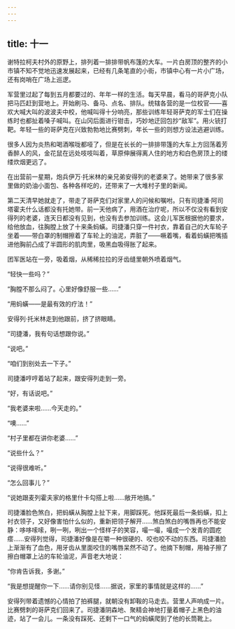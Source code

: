 ```yaml
---
---
---
```

title: 十一
---




谢特拉柯夫村外的原野上，排列着一排排带帆布篷的大车。一片白房顶的整齐的小市镇不知不觉地迅速发展起来，已经有几条笔直的小街，市镇中心有一片小广场，还有岗哨在广场上巡逻。

军营里过起了每到五月都要过的、年年一样的生活。每天早晨，看马的哥萨克小队把马匹赶到营地上。开始刷马、备马、点名、排队。统辖各营的是一位校官——喜欢大喊大叫的波波夫中校，他喊叫得十分响亮，那些训练年轻哥萨克的军士们在操练时也都扯着嗓子喊叫。在山冈后面进行钳击，巧妙地迂回包抄“敌军”。用火铳打靶。年轻一些的哥萨克在兴致勃勃地比赛劈刺，年长一些的则想方设法逃避训练。

很多人因为炎热和喝酒喉咙都哑了，但是在长长的一排排带篷的大车上方回荡着芳香醉人的风，金花鼠在远处吱吱叫着，草原伸展得离人住的地方和白色房顶上的缕缕炊烟更远了。

在出营前一星期，炮兵伊万·托米林的亲兄弟安得列的老婆来了。她带来了很多家里做的奶油小面包、各种各样吃的，还带来了一大堆村子里的新闻。

第二天清早她就走了，带走了哥萨克们对家里人的问候和嘱咐。只有司捷潘·阿司塔霍夫什么话都没有托她带。前一天他病了，用酒在治疗呢，所以不仅没有看到安得列的老婆，连天日都没有见到，也没有去参加训练。这会儿军医根据他的要求，给他放血，往胸膛上放了十来条蚂蟥。司捷潘只穿一件衬衣，靠着自己的大车轮子坐着——带白罩的制帽擦着了车轮上的油泥，弄脏了——噘着嘴，看着蚂蟥把嘴插进他胸前凸成了半圆形的肌肉里，吸黑血吸得胀了起来。

团军医站在一旁，吸着烟，从稀稀拉拉的牙齿缝里朝外喷着烟气。

“轻快一些吗？”

“胸膛不那么闷了。心里好像舒服一些……”

“用蚂蟥——是最有效的疗法！”

安得列·托米林走到他跟前，挤了挤眼睛。

“司捷潘，我有句话想跟你说。”

“说吧。”

“咱们到别处去一下子。”

司捷潘哼哼着站了起来，跟安得列走到一旁。

“好，有话说吧。”

“我老婆来啦……今天走的。”

“噢……”

“村子里都在讲你老婆……”

“说些什么？”

“说得很难听。”

“怎么回事儿？”

“说她跟麦列霍夫家的格里什卡勾搭上啦……敞开地搞。”

司捷潘脸色煞白，把蚂蟥从胸膛上扯下来，用脚踩死。他踩死最后一条蚂蟥，扣上衬衣领子，又好像害怕什么似的，重新把领子解开……煞白煞白的嘴唇再也不能安静：哆哆嗦嗦，咧一咧，咧出一个怪样子的笑容，嘬一嘬，嘬成一个发青的圆疙瘩……安得列觉得，司捷潘好像是在嚼一种很硬的、咬也咬不动的东西。司捷潘脸上渐渐有了血色，用牙齿从里面咬住的嘴唇呆然不动了。他摘下制帽，用袖子擦了擦白帽罩上沾的车轮油泥，声音老大地说：

“你肯告诉我，多谢。”

“我是想提醒你一下……请你别见怪……据说，家里的事情就是这样的……”

安得列带着遗憾的心情拍了拍裤腿，就朝没有卸鞍的马走去。营里人声响成一片。比赛劈刺的哥萨克们回来了。司捷潘阴森地、聚精会神地打量着帽子上黑色的油迹，站了一会儿。一条没有踩死、还剩下一口气的蚂蟥爬到了他的长筒靴上。
